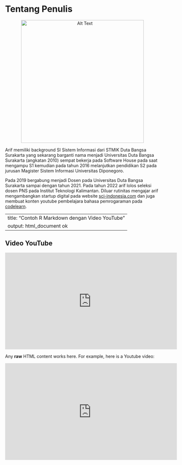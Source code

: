 # Tentang Penulis

<p align="center">
  <img src="img/FOTO.jpg" alt="Alt Text" width="400" height="">
</p>


Arif memiliki background SI Sistem Informasi dari STMIK Duta Bangsa Surakarta yang sekarang barganti nama menjadi Universitas Duta Bangsa Surakarta (angkatan 2010) sempat bekerja pada Software House pada saat mengampu S1 kemudian pada tahun 2016 melanjutkan pendidikan S2 pada jurusan Magister Sistem Informasi Universitas Diponegoro.

Pada 2019 bergabung menjadi Dosen pada Universitas Duta Bangsa Surakarta sampai dengan tahun 2021. Pada tahun 2022 arif lolos seleksi dosen PNS pada Institut Teknologi Kalimantan. Diluar rutinitas mengajar arif mengambangkan startup digital pada website [sci-indonesia.com](https://sci-indonesia.com/) dan juga membuat konten youtube pembelajara bahasa pemrogaraman pada [codelearn](https://www.youtube.com/@codelearnid).


---
title: "Contoh R Markdown dengan Video YouTube"
output: html_document ok
---

## Video YouTube

<iframe width="560" height="315" src="https://www.youtube.com/embed/yMdMDhd8zx4?si=n5eb1K1FxfrxfYHJ" title="YouTube video player" frameborder="0" allow="accelerometer; autoplay; clipboard-write; encrypted-media; gyroscope; picture-in-picture; web-share" allowfullscreen></iframe>


```{=html}
<p>Any <strong>raw</strong> HTML content works here.
For example, here is a Youtube video:</p>

<iframe width="560" height="315" src="https://www.youtube.com/embed/yMdMDhd8zx4?si=n5eb1K1FxfrxfYHJ" title="YouTube video player" frameborder="0" allow="accelerometer; autoplay; clipboard-write; encrypted-media; gyroscope; picture-in-picture; web-share" allowfullscreen></iframe>
```